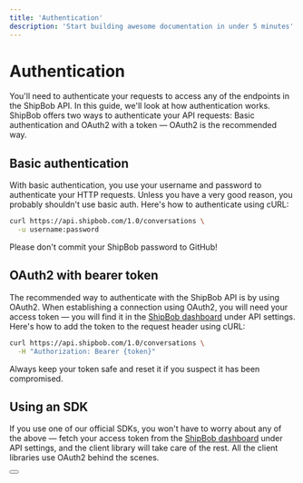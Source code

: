 ```yaml
---
title: 'Authentication'
description: 'Start building awesome documentation in under 5 minutes'
---
```


# Authentication

You'll need to authenticate your requests to access any of the endpoints in the ShipBob API. In this guide, we'll look at how authentication works. ShipBob  offers two ways to authenticate your API requests: Basic authentication and OAuth2 with a token — OAuth2 is the recommended way.

## Basic authentication

With basic authentication, you use your username and password to authenticate your HTTP requests. Unless you have a very good reason, you probably shouldn't use basic auth. Here's how to authenticate using cURL:

```bash {{ title: 'Example request with basic auth' }}
curl https://api.shipbob.com/1.0/conversations \
  -u username:password
```

Please don't commit your ShipBob  password to GitHub!

## OAuth2 with bearer token

The recommended way to authenticate with the ShipBob API is by using OAuth2. When establishing a connection using OAuth2, you will need your access token — you will find it in the [ShipBob  dashboard](#) under API settings. Here's how to add the token to the request header using cURL:

```bash {{ title: 'Example request with bearer token' }}
curl https://api.shipbob.com/1.0/conversations \
  -H "Authorization: Bearer {token}"
```

Always keep your token safe and reset it if you suspect it has been compromised.

## Using an SDK

If you use one of our official SDKs, you won't have to worry about any of the above — fetch your access token from the [ShipBob  dashboard](#) under API settings, and the client library will take care of the rest. All the client libraries use OAuth2 behind the scenes.

<div className="not-prose">
  <Button
    href="/sdks"
    variant="text"
    arrow="right"
    children="Check out our list of first-party SDKs"
  />
</div>
